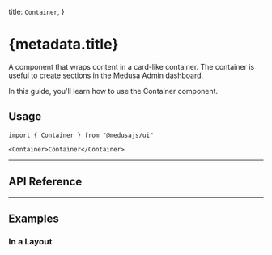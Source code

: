 
  title: `Container`,
}

# {metadata.title}

A component that wraps content in a card-like container. The container is useful to create sections in the Medusa Admin dashboard.

In this guide, you'll learn how to use the Container component.

<ComponentExample name="container-demo" />

## Usage

```tsx
import { Container } from "@medusajs/ui"
```

```tsx
<Container>Container</Container>
```

---

## API Reference

<ComponentReference mainComponent="Container" />

---

## Examples

### In a Layout

<ComponentExample name="container-layout" hideFeedback />
